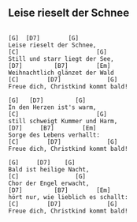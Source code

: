 ## Leise rieselt der Schnee



```

[G]  [D7]        [G]
Leise rieselt der Schnee,
[C]                      [G]
Still und starr liegt der See,
[D7]         [B7]        [Em]
Weihnachtlich glänzet der Wald
[C]        [D7]             [G]
Freue dich, Christkind kommt bald!

[G]   [D7]         [G]
In den Herzen ist's warm,
[C]                      [G]
still schweigt Kummer und Harm,
[D7]     [B7]        [Em]
Sorge des Lebens verhallt:
[C]        [D7]             [G]
Freue dich, Christkind kommt bald!

[G]     [D7]    [G]
Bald ist heilige Nacht,
[C]                [G]
Chor der Engel erwacht,
[D7]         [B7]        [Em]
hört nur, wie lieblich es schallt:
[C]        [D7]             [G]
Freue dich, Christkind kommt bald!

```
